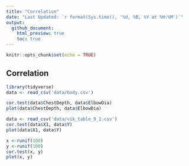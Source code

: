 ```yaml
---
title: "Correlation"
date: "Last Updated: `r format(Sys.time(), '%d, %B, %Y at %H:%M')`"
output:
  github_document:
    html_preview: true
    toc: true
---
```


```r
knitr::opts_chunk$set(echo = TRUE)
```

## Correlation

```r
library(tidyverse)
data <- read_csv('data/body.csv')
```
```r
cor.test(data$ChestDepth, data$ElbowDia)
plot(data$ChestDepth, data$ElbowDia)
```

```r
data <- read_csv('data/vik_table_9_2.csv')
cor.test(data$X1, data$Y)
plot(data$X1, data$Y)
```

```r
x <-runif(100)
y <-runif(100)
cor.test(x, y)
plot(x, y)
```

